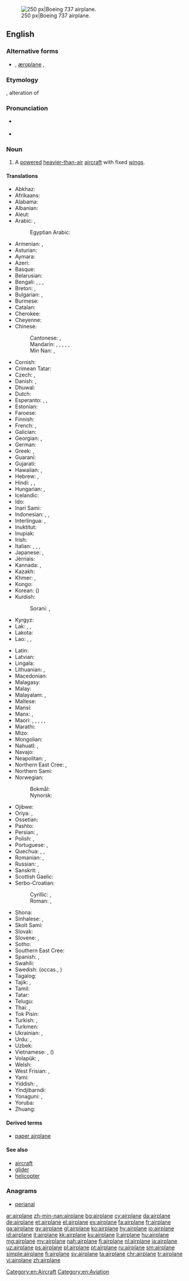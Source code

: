 [[Image:Ryanair.arp.750pix.jpg|thumb|right|250 px|Boeing 737 airplane.]]
==English==

===Alternative forms===
* {{l/en|aeroplane}} {{qualifier|Australian, New Zealand, South Africa, UK}}, [[æroplane]] {{qualifier|hypercorrect}}, {{l/en|aëroplane}}

===Etymology===
{{compound|air|plane|lang=en}}, alteration of {{term|aeroplane||lang=en}}

===Pronunciation===
* {{a|US}} {{IPA|/ˈɛɹˌpleɪ̯n/|lang=en}}
* {{audio|en-us-airplane.ogg|Audio (US)|lang=en}}

===Noun===
{{en-noun}}

# {{context|US|lang=en}} A [[powered]] [[heavier-than-air]] [[aircraft]] with fixed [[wing]]s.

====Translations====
{{trans-top|powered aircraft}}
* Abkhaz: {{t|ab|ааероплан|tr=aaeroplan|sc=Cyrl}}
* Afrikaans: {{t|af|vliegtuig}}
* Alabama: {{t|akz|piɬɬawakáyka}}
* Albanian: {{t+|sq|aeroplan|m}}
* Aleut: {{t|ale|igax̂tax̂}}
* Arabic: {{t+|ar|طائرة|f|tr=ṭāʾira}}, {{t|ar|طيارة|f|tr=ṭayyāra|sc=Arab}}
*: Egyptian Arabic: {{t|arz|طيارة|f|tr=ṭayaara|sc=Arab}}
* Armenian: {{t+|hy|օդանավ|tr=ōdanav}}, {{t|hy|ինքնաթիռ|tr=ink'nat'iṙ}}
* Asturian: {{t|ast|avión|m}}
* Aymara: {{t|ay|latajamach'iwa}}
* Azeri: {{t+|az|təyyarə}}
* Basque: {{t+|eu|hegazkin}}
* Belarusian: {{t|be|самалёт|m|tr=samaljót|sc=Cyrl}}
* Bengali: {{t|bn|খপোত|tr=khôpot|sc=Beng}}, {{t|bn|উড়োজাহাজ|tr=uŗojahaj|sc=Beng}}, {{t|bn|বিমান|tr=biman|sc=Beng}}, {{t|bn|আকাশযান|tr=akashôyan|sc=Beng}}
* Breton: {{t+|br|karr-nij|m}}, {{t|br|nijerez|f}}
* Bulgarian: {{t+|bg|самолет|m|tr=samolét}}, {{qualifier|archaic}} {{t+|bg|авион|m|tr=avión}}
* Burmese: {{t|my|လေယာဉ်ပျံ|tr=lei jin bjan|sc=Mymr}}
* Catalan: {{t+|ca|avió|m}}
* Cherokee: {{t|chr|ᏥᏳ ᎦᏃᎯᎵᏙᎯ|tr=ṣiyu ganohilidohi}}
* Cheyenne: {{t|chy|ame'hahtȯtse}}
* Chinese:
*: Cantonese: {{t|yue|飛機|sc=Hant}}, {{t|yue|飞机|tr=fei1 gei1|sc=Hant}}
*: Mandarin: {{t+|cmn|飛機|sc=Hani}}, {{t+|cmn|飞机|tr=fēijī|sc=Hani}}, {{t+|cmn|飛行機|sc=Hani}}, {{t+|cmn|飞行机|tr=fēixíngjī|sc=Hani}}, {{t|cmn|飛龍機|sc=Hani}}, {{t|cmn|飞龙机|tr=fēilóngjī|sc=Hani}}
*: Min Nan: {{t+|nan|飛機|sc=Hans}}, {{t+|nan|飞机|tr=hui-ki|sc=Hans}}
* Cornish: {{t|kw|jynn ebron|m}}
* Crimean Tatar: {{t|crh|tayare}}
* Czech: {{t+|cs|letoun|m}}, {{t+|cs|letadlo|n}}
* Danish: {{t+|da|flyvemaskine|c}}, {{t+|da|fly|n}}
* Dhuwal: {{t|duj|ḏikarr}}
* Dutch: {{t+|nl|vliegtuig|n}}
* Esperanto: {{t|eo|avio}}, {{t|eo|aviadilo}}, {{t|eo|flugmaŝino}}
* Estonian: {{t+|et|lennuk}}
* Faroese: {{t|fo|flogfar|n}}
* Finnish: {{t+|fi|lentokone}}
* French: {{t+|fr|avion|m}}, {{t+|fr|aéroplane|m}}
* Galician: {{t+|gl|avión|m}}
* Georgian: {{t+|ka|თვითმფრინავი|tr=t’vit’mp’rinavi|sc=Geor}}, {{t|ka|აეროპლანი|tr=aeroplani|sc=Geor}}
* German: {{t+|de|Flugzeug|n}}
* Greek: {{t+|el|αεροπλάνο|n|tr=aeropláno}}, {{t+|el|αεροσκάφος|n|tr=aeroskáfos}}
* Guaraní: {{t|gn|kurusu veve}}
* Gujarati: {{t|gu|વિમાન|tr=vimān|sc=Gujr}}
* Hawaiian: {{t|haw|mokulele}}, {{t|haw|mokuea}}
* Hebrew: {{t+|he|מָטוֹס|m|tr=matos}}, {{t+|he|אֲוִירוֹן|m|tr=ăvirōn}}
* Hindi: {{t|hi|विमान|tr=vimān}}, {{t|hi|हवाई जहाज़|m|tr=havā'ī jahāz}}, {{t|hi|वायु-यान|tr=vāyu-yān}}
* Hungarian: {{t+|hu|repülőgép}}, {{qualifier|colloquial}} {{t+|hu|repülő}}
* Icelandic: {{t+|is|flugvél|f}}
* Ido: {{t+|io|aeroplano}}
* Inari Sami: {{t|smn|kirdemmaašin}}
* Indonesian: {{t|id|pesawat bersayap tetap}}, {{t+|id|pesawat terbang}}, {{t+|id|kapal terbang}}
* Interlingua: {{t|ia|avion}}, {{t|ia|aeroplano}}
* Inuktitut: {{t|iu|ᑎᖕᒥᓲᖅ|sc=Cans}}
* Inupiak: {{t|ik|tiŋŋun}}
* Irish: {{t+|ga|eitleán|m}}
* Italian: {{t+|it|aereo|m}}, {{t+|it|aeroplano|m}}, {{t+|it|apparecchio|m}}, {{t+|it|aeromobile|f}}
* Japanese: {{t+|ja|飛行機|tr=[[ひこうき]], hikōki}}, {{t+|ja|航空機|tr=[[こうくうき]], kōkūki}}
* Jèrriais: {{t|roa-jer|avion|m}}
* Kannada: {{t|kn|ಏರೋಪ್ಲೇನ್|tr=ēroplēn|sc=Knda}}, {{t+|kn|ಗಾಳಿತೇರು|tr=gāḷitēru|sc=Knda}}
* Kazakh: {{t+|kk|ұшақ|tr=uşaq|sc=Cyrl}}
* Khmer: {{t|km|កប៉ាល់ហោះ|sc=Khmr|tr=ka’pal hɑh}}, {{t|km|យន្ដហោះ|sc=Khmr|tr=yʊən hɑh}}
* Kongo: {{t|kg|ndèke}}
* Korean: {{t+|ko|비행기|sc=Hang}} ({{t+|ko|飛行機|sc=Hani}})
* Kurdish:
*: Sorani: {{t|ku|فڕۆکه|tr=fRoka|sc=ku-Arab}}, {{t|ku|ته‌یاره‌|tr=tayAra|sc=ku-Arab}}
* Kyrgyz: {{t|ky|самолёт|tr=samolyot|sc=Cyrl}}
* Lak: {{t|lbe|самолет}}, {{t|lbe|айрипӏалан|alt=айрипIалан}}, {{t|lbe|айлипӏалан|alt=айлипIалан}}
* Lakota: {{t|lkt|kiŋyékhiyapi}}
* Lao: {{t|lo|ອາກາດຍານ|tr=aː kȁːt ɲáːn|sc=Laoo}}, {{t|lo|ເຄື່ອງບິນ|tr=kʰɨ̄aŋ bìn|sc=Laoo}}, {{t|lo|ເຮືອບິນ|tr=hɨ́abìn|sc=Laoo}}
{{trans-mid}}
* Latin: {{t|la|aeroplanum|n}}
* Latvian: {{t|lv|lidmašīna|f}}
* Lingala: {{t|ln|mpɛ́pɔ}}
* Lithuanian: {{t+|lt|lėktuvas|m}}, {{t|lt|aeroplanas|m}} {{qualifier|archaic}}
* Macedonian: {{t|mk|авион|m|tr=avión}}
* Malagasy: {{t+|mg|fiaramanidina}}
* Malay: {{t|ms|kapal terbang}}
* Malayalam: {{t+|ml|വിമാനം|tr=vimānam|sc=Mlym}}, {{t|ml|വിമാനങ്ങൾ|sc=Mlym}}
* Maltese: {{t|mt|ajruplan|m}}
* Mansi: {{t|mns|товлыӈхап|tr=towliŋxap}}
* Manx: {{t|gv|etlan|m}}, {{t|gv|greie etlee|m}}
* Maori: {{t|mi|manurere}}, {{t|mi|eropereina}}, {{t|mi|aropereina}}, {{t|mi|rererangi}}, {{t|mi|waka rererangi}}, {{t|mi|wakarere}}
* Marathi: {{t|mr|विमान|tr=vimān|sc=Deva}}
* Mizo: {{t|lus|thlawhtheihna}}
* Mongolian: {{t|mn|нисэх онгоц|tr=niseh ongoc|sc=Cyrl}}
* Nahuatl: {{t+|nah|tepoztōtōtl}}, {{t|nah|tepozpatlanqui}}
* Navajo: {{t|nv|chidí naatʼaʼí}}
* Neapolitan: {{t|nap|arioplàno|m}}, {{t|nap|apparècchio|m}}
* Northern East Cree: {{t|crl|ᑳᐱᒥᐦᔮᒥᑭᐦᒡ|tr=kaapimihyaamikihch}}, {{t|crl|ᑳᐱᐹᒥᐦᔮᒥᑭᐦᒡ|tr=kaapipaamihyaamikihch}}
* Northern Sami: {{t|se|girdi}}
* Norwegian:
*: Bokmål: {{t+|no|fly|n}}
*: Nynorsk: {{t|nn|fly|n}}
* Ojibwe: {{t|oj|bemisemagak}}
* Oriya: {{t|or|ଉଡ଼ାଜାହାଜ|tr=uṛājāhāj|sc=Orya}}, {{t|or|ବିମାନ|tr=bimān|sc=Orya}}
* Ossetian: {{t|os|хӕдтӕхӕг|tr=hædtæhæg|sc=Cyrl}}
* Pashto: {{t+|ps|الوتكه|f|tr=alwatəka|sc=ps-Arab}}
* Persian: {{t+|fa|هواپیما|tr=havâpeymâ}}, {{t+|fa|طیاره|tr=tayyâre|sc=fa-Arab}}
* Polish: {{t+|pl|samolot|m}}, {{t+|pl|aeroplan|m}}
* Portuguese: {{t+|pt|avião|m}}, {{t+|pt|aeroplano|m}}
* Quechua: {{t|qu|antanka}}, {{t|qu|lata pisqu}}, {{t|qu|maraq}}
* Romanian: {{t+|ro|aeroplan|m}}, {{t+|ro|avion|m}}
* Russian: {{t+|ru|самолёт|m|tr=samoljót}}, {{t+|ru|аэроплан|m|tr=aeroplán}} {{qualifier|obsolete}}
* Sanskrit: {{t|sa|विमान|tr=vimāna|sc=Deva}}, {{t|sa|वायु-यान|tr=vāyu-yāna|sc=Deva}}
* Scottish Gaelic: {{t|gd|itealan|m}}
* Serbo-Croatian:
*: Cyrillic: {{t|sh|авион|m}}, {{t|sh|зракоплов|m}}
*: Roman: {{t+|sh|avion|m|sc=Latn}}, {{t+|sh|zrakoplov|m|sc=Latn}}
* Shona: {{t|sn|ndege}}
* Sinhalese: {{t|si|ගුවන්යානය|tr=guvanyānaya|sc=Sinh}}, {{t|si|අහස්යානය|tr=ahasyānaya|sc=Sinh}}
* Skolt Sami: {{t|sms|jarplan}}
* Slovak: {{t|sk|lietadlo|n}}
* Slovene: {{t+|sl|letalo|n}}, {{t|sl|avion|m}}
* Sotho: {{t+|st|sefofane}}
* Southern East Cree: {{t|crj|ᑳᐱᒥᐦᔮᒪᑲᐦᒡ|tr=kaapimihyaamakahch}}
* Spanish: {{t+|es|avión|m}}, {{t+|es|aeroplano|m}}
* Swahili: {{t+|sw|ndege}}
* Swedish: {{t+|sv|flygplan}} (occas., {{t|sv|flygmaskin}})
* Tagalog: {{t+|tl|eroplano}}
* Tajik: {{t|tg|самолёт|tr=samolyot|sc=Cyrl}}, {{t|tg|тайёра|tr=tayyora|sc=Cyrl}}
* Tamil: {{t+|ta|விமானம்|tr=vimāṉam|sc=Taml}}
* Tatar: {{t+|tt|очкыч|tr=oçqıç|sc=Cyrl}}
* Telugu: {{t+|te|విమానము|tr=vimānamu|sc=Telu}}
* Thai: {{t+|th|เครื่องบิน|tr=krêuang bin}}, {{t|th|อากาศยาน|tr=aagàat yaan}}
* Tok Pisin: {{t+|tpi|balus}}
* Turkish: {{t+|tr|uçak}}, {{qualifier|obsolete}} {{t+|tr|tayyare}}
* Turkmen: {{t|tk|samolýot}}
* Ukrainian: {{t+|uk|літак|m|tr=liták|sc=Cyrl}}, {{qualifier|obsolete}} {{t+|uk|аероплан|m|tr=aeroplán|sc=Cyrl}}
* Urdu: {{t|ur|ہوائی جہاز|m|tr=|tr=havā'ī jahāz}}, {{t|ur|ہوائی پیما}}
* Uzbek: {{t+|uz|tayora}}
* Vietnamese: {{t+|vi|máy bay}} {{qualifier|North, standard}}, {{t+|vi|phi cơ}} ({{t|vi|飛機|sc=Hani}}) {{qualifier|South}}
* Volapük: {{t+|vo|flitöm}}, {{t|vo|leflitöm}} {{qualifier|augmentative}}
* Welsh: {{t+|cy|awyren|f}}
* West Frisian: {{t|fy|fleantúch|n}}, {{t|fy|fleanmasine}}
* Yami: {{t|tao|sikoki}}
* Yiddish: {{t|yi|אַעראָפּלאַן|m|tr=aeroplan|sc=Hebr}}, {{t|yi|אײַראָפּלאַן|m|tr=ayroplan|sc=Hebr}}
* Yindjibarndi: {{t|yij|barbarrnyungu}}
* Yonaguni: {{t|yoi|飛行機|tr=ひぐんき, higunki}}, {{t|yoi|飛行機|tr=ちこーき, chikouki}}
* Yoruba: {{t|yo|ọkọ̀ òfurufú}}
* Zhuang: {{t|za|飛機|tr=feihgih}}
{{trans-bottom}}

====Derived terms====
* [[paper airplane]]

====See also====
* [[aircraft]]
* [[glider]]
* [[helicopter]]

===Anagrams===
* [[perianal#English|perianal]]

[[Category:en:Aircraft]]
[[Category:en:Aviation]]

[[ar:airplane]]
[[zh-min-nan:airplane]]
[[bg:airplane]]
[[cy:airplane]]
[[da:airplane]]
[[de:airplane]]
[[et:airplane]]
[[el:airplane]]
[[es:airplane]]
[[fa:airplane]]
[[fr:airplane]]
[[ga:airplane]]
[[gv:airplane]]
[[gl:airplane]]
[[ko:airplane]]
[[hy:airplane]]
[[io:airplane]]
[[id:airplane]]
[[it:airplane]]
[[kk:airplane]]
[[ku:airplane]]
[[li:airplane]]
[[hu:airplane]]
[[mg:airplane]]
[[my:airplane]]
[[nah:airplane]]
[[fj:airplane]]
[[nl:airplane]]
[[ja:airplane]]
[[uz:airplane]]
[[ps:airplane]]
[[pl:airplane]]
[[pt:airplane]]
[[ru:airplane]]
[[sm:airplane]]
[[simple:airplane]]
[[fi:airplane]]
[[sv:airplane]]
[[ta:airplane]]
[[chr:airplane]]
[[tr:airplane]]
[[vi:airplane]]
[[zh:airplane]]
